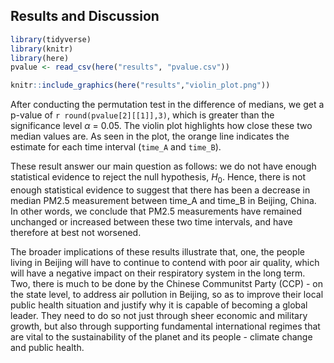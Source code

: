 ## Results and Discussion

\label{sec:resultsdiscussion}

```r
library(tidyverse) 
library(knitr) 
library(here)
pvalue <- read_csv(here("results", "pvalue.csv"))
```

```r
knitr::include_graphics(here("results","violin_plot.png"))
```

After conducting the permutation test in the difference of medians, we get a p-value of `r round(pvalue[2][[1]],3)`, which is greater than the significance level $\alpha$ = 0.05. The violin plot highlights how close these two median values are. As seen in the plot, the orange line indicates the estimate for each time interval (`time_A` and `time_B`). 

These result answer our main question as follows: we do not have enough statistical evidence to reject the null hypothesis, $H_0$. Hence, there is not enough statistical evidence to suggest that there has been a decrease in median PM2.5 measurement between time_A and time_B in Beijing, China. In other words, we conclude that PM2.5 measurements have remained unchanged or increased between these two time intervals, and have therefore at best not worsened.

The broader implications of these results illustrate that, one, the people living in Beijing will have to continue to contend with poor air quality, which will have a negative impact on their respiratory system in the long term. Two, there is much to be done by the Chinese Communitst Party (CCP) - on the state level, to address air pollution in Beijing, so as to improve their local public health situation and justify why it is capable of becoming a global leader. They need to do so not just through sheer economic and military growth, but also through supporting fundamental international regimes that are vital to the sustainability of the planet and its people - climate change and public health. 